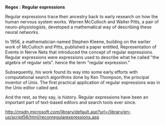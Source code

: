 ''' Regex '''
''' : '''
'''Regular expressions'''


Regular expressions trace their ancestry back to early research on how the human nervous system works. Warren McCulloch and Walter Pitts, a pair of neuro-physiologists, developed a mathematical way of describing these neural networks. 

In 1956, a mathematician named Stephen Kleene, building on the earlier work of McCulloch and Pitts, published a paper entitled, Representation of Events in Nerve Nets that introduced the concept of regular expressions. Regular expressions were expressions used to describe what he called "the algebra of regular sets". hence the term "regular expression." 

Subsequently, his work found its way into some early efforts with computational search algorithms done by Ken Thompson, the principal inventor of Unix. The first practical application of regular expressions was in the Unix editor called qed.

And the rest, as they say, is history. Regular expressions have been an important part of text-based editors and search tools ever since.

http://msdn.microsoft.com/library/default.asp?url=/library/en-us/script56/html/reconregularexpressions.asp